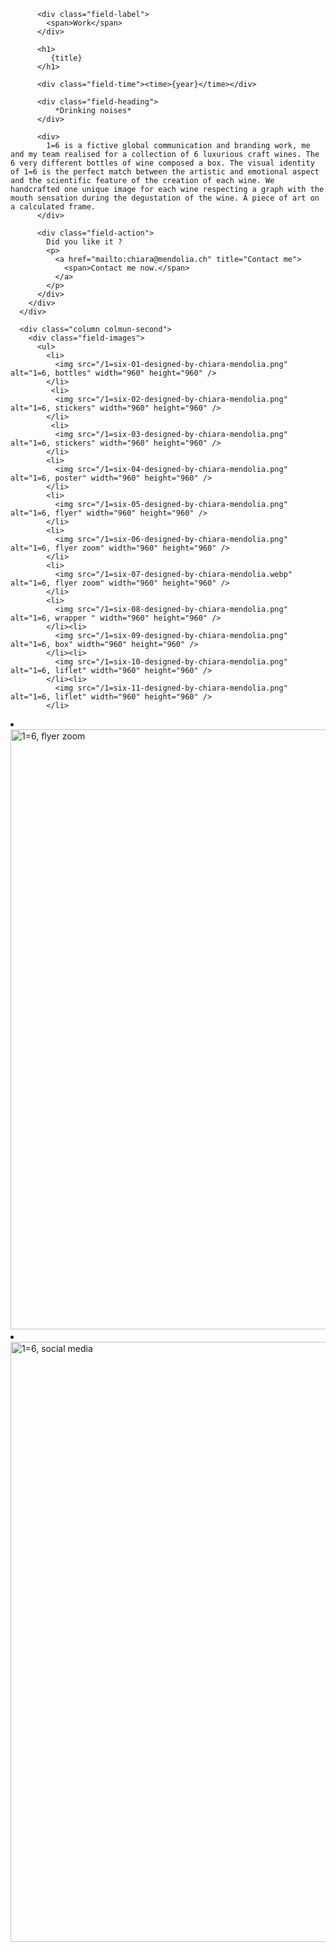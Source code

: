 

<Layout class="work" title={title}>
  <main class="region-content work">
    <div class="region">
      <div class="column column-first">
        <div class="field-body">

          <div class="field-label">
            <span>Work</span>
          </div>

          <h1>
             {title}
          </h1>

          <div class="field-time"><time>{year}</time></div>

          <div class="field-heading">
              *Drinking noises*
          </div>

          <div>
            1=6 is a fictive global communication and branding work, me and my team realised for a collection of 6 luxurious craft wines. The 6 very different bottles of wine composed a box. The visual identity of 1=6 is the perfect match between the artistic and emotional aspect and the scientific feature of the creation of each wine. We handcrafted one unique image for each wine respecting a graph with the mouth sensation during the degustation of the wine. A piece of art on a calculated frame.
          </div>

          <div class="field-action">
            Did you like it ?
            <p>
              <a href="mailto:chiara@mendolia.ch" title="Contact me">
                <span>Contact me now.</span>
              </a>
            </p>
          </div>
        </div>
      </div>

      <div class="column colmun-second">
        <div class="field-images">
          <ul>
            <li>
              <img src="/1=six-01-designed-by-chiara-mendolia.png" alt="1=6, bottles" width="960" height="960" />
            </li>
             <li>
              <img src="/1=six-02-designed-by-chiara-mendolia.png" alt="1=6, stickers" width="960" height="960" />
            </li>
             <li>
              <img src="/1=six-03-designed-by-chiara-mendolia.png" alt="1=6, stickers" width="960" height="960" />
            </li>
            <li>
              <img src="/1=six-04-designed-by-chiara-mendolia.png" alt="1=6, poster" width="960" height="960" />
            </li>
            <li>
              <img src="/1=six-05-designed-by-chiara-mendolia.png" alt="1=6, flyer" width="960" height="960" />
            </li>
            <li>
              <img src="/1=six-06-designed-by-chiara-mendolia.png" alt="1=6, flyer zoom" width="960" height="960" />
            </li>
            <li>
              <img src="/1=six-07-designed-by-chiara-mendolia.webp" alt="1=6, flyer zoom" width="960" height="960" />
            </li>
            <li>
              <img src="/1=six-08-designed-by-chiara-mendolia.png" alt="1=6, wrapper " width="960" height="960" />
            </li><li>
              <img src="/1=six-09-designed-by-chiara-mendolia.png" alt="1=6, box" width="960" height="960" />
            </li><li>
              <img src="/1=six-10-designed-by-chiara-mendolia.png" alt="1=6, liflet" width="960" height="960" />
            </li><li>
              <img src="/1=six-11-designed-by-chiara-mendolia.png" alt="1=6, liflet" width="960" height="960" />
            </li>

<li>
              <img src="/1=six-12-designed-by-chiara-mendolia.webp" alt="1=6, flyer zoom" width="960" height="960" />
            </li>
            <li>
              <img src="/1=six-13-designed-by-chiara-mendolia.png" alt="1=6, social media" width="960" height="960" />
            </li>
          </ul>
        </div>
      </div>
    </div>

  </main>
</Layout>
